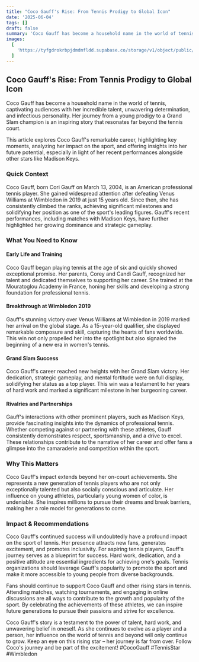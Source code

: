 ```yaml
---
title: "Coco Gauff's Rise: From Tennis Prodigy to Global Icon"
date: '2025-06-04'
tags: []
draft: false
summary: 'Coco Gauff has become a household name in the world of tennis, captivating audiences with her incredible talent, unwavering determination, and infectious personality. Her journey from a young prodigy to a Grand Slam champion is an inspiring story that resonates far beyond the tennis court.'
images:
  [
    'https://tyfgdrokrbpjdmdmfldd.supabase.co/storage/v1/object/public/image/2025-06-04-12-04-11-726+02-00.jpg',
  ]
---
```


## Coco Gauff's Rise: From Tennis Prodigy to Global Icon

Coco Gauff has become a household name in the world of tennis, captivating audiences with her incredible talent, unwavering determination, and infectious personality. Her journey from a young prodigy to a Grand Slam champion is an inspiring story that resonates far beyond the tennis court.

This article explores Coco Gauff's remarkable career, highlighting key moments, analyzing her impact on the sport, and offering insights into her future potential, especially in light of her recent performances alongside other stars like Madison Keys.

### Quick Context

Coco Gauff, born Cori Gauff on March 13, 2004, is an American professional tennis player. She gained widespread attention after defeating Venus Williams at Wimbledon in 2019 at just 15 years old. Since then, she has consistently climbed the ranks, achieving significant milestones and solidifying her position as one of the sport's leading figures. Gauff's recent performances, including matches with Madison Keys, have further highlighted her growing dominance and strategic gameplay.

### What You Need to Know

#### Early Life and Training

Coco Gauff began playing tennis at the age of six and quickly showed exceptional promise. Her parents, Corey and Candi Gauff, recognized her talent and dedicated themselves to supporting her career. She trained at the Mouratoglou Academy in France, honing her skills and developing a strong foundation for professional tennis.

#### Breakthrough at Wimbledon 2019

Gauff's stunning victory over Venus Williams at Wimbledon in 2019 marked her arrival on the global stage. As a 15-year-old qualifier, she displayed remarkable composure and skill, capturing the hearts of fans worldwide. This win not only propelled her into the spotlight but also signaled the beginning of a new era in women's tennis.

#### Grand Slam Success

Coco Gauff's career reached new heights with her Grand Slam victory. Her dedication, strategic gameplay, and mental fortitude were on full display, solidifying her status as a top player. This win was a testament to her years of hard work and marked a significant milestone in her burgeoning career.

#### Rivalries and Partnerships

Gauff's interactions with other prominent players, such as Madison Keys, provide fascinating insights into the dynamics of professional tennis. Whether competing against or partnering with these athletes, Gauff consistently demonstrates respect, sportsmanship, and a drive to excel. These relationships contribute to the narrative of her career and offer fans a glimpse into the camaraderie and competition within the sport.

### Why This Matters

Coco Gauff's impact extends beyond her on-court achievements. She represents a new generation of tennis players who are not only exceptionally talented but also socially conscious and articulate. Her influence on young athletes, particularly young women of color, is undeniable. She inspires millions to pursue their dreams and break barriers, making her a role model for generations to come.

### Impact & Recommendations

Coco Gauff's continued success will undoubtedly have a profound impact on the sport of tennis. Her presence attracts new fans, generates excitement, and promotes inclusivity. For aspiring tennis players, Gauff's journey serves as a blueprint for success. Hard work, dedication, and a positive attitude are essential ingredients for achieving one's goals. Tennis organizations should leverage Gauff's popularity to promote the sport and make it more accessible to young people from diverse backgrounds.

Fans should continue to support Coco Gauff and other rising stars in tennis. Attending matches, watching tournaments, and engaging in online discussions are all ways to contribute to the growth and popularity of the sport. By celebrating the achievements of these athletes, we can inspire future generations to pursue their passions and strive for excellence.

Coco Gauff's story is a testament to the power of talent, hard work, and unwavering belief in oneself. As she continues to evolve as a player and a person, her influence on the world of tennis and beyond will only continue to grow. Keep an eye on this rising star – her journey is far from over. Follow Coco's journey and be part of the excitement! #CocoGauff #TennisStar #Wimbledon
